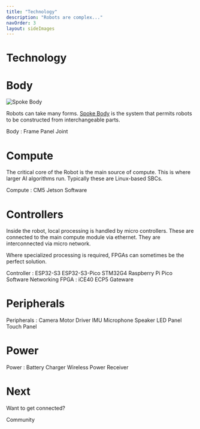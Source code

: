 ```yaml
---
title: "Technology"
description: "Robots are complex..."
navOrder: 3
layout: sideImages
---
```


# Technology

# Body

![Spoke Body](images/body.png)

Robots can take many forms.  [Spoke Body](/documentation/spoke-body/spoke-body) is the system that permits robots to be constructed from interchangeable parts.

<Flex wrap="wrap" gap="2" mt="2" pl="5">
  <LinkButton href="/documentation/spoke-body/spoke-body" size="2">Body</LinkButton> :
  <LinkButton href="/documentation/spoke-body/frame" size="2">Frame</LinkButton>
  <LinkButton href="/documentation/spoke-body/panel" size="2">Panel</LinkButton>
  <LinkButton href="/documentation/spoke-body/joint" size="2">Joint</LinkButton>
</Flex>

# Compute

The critical core of the Robot is the main source of compute.  This is where larger AI algorithms run.  Typically these are Linux-based SBCs.

<Flex wrap="wrap" gap="2" mt="2" pl="5">
  <LinkButton disabled size="2" title="Coming soon">Compute</LinkButton> :
  <LinkButton disabled size="2" title="Coming soon">CM5</LinkButton>
  <LinkButton disabled size="2" title="Coming soon">Jetson</LinkButton>
  <LinkButton disabled size="2" title="Coming soon">Software</LinkButton>
</Flex>

# Controllers

Inside the robot, local processing is handled by micro controllers.  These are connected to the main compute module via ethernet.  They are interconnected via micro network.

Where specialized processing is required, FPGAs can sometimes be the perfect solution.

<Flex wrap="wrap" gap="2" mt="2" pl="5">
  <LinkButton disabled size="2" title="Coming soon">Controller</LinkButton> :
  <LinkButton disabled size="2" title="Coming soon">ESP32-S3</LinkButton>
  <LinkButton disabled size="2" title="Coming soon">ESP32-S3-Pico</LinkButton>
  <LinkButton disabled size="2" title="Coming soon">STM32G4</LinkButton>
  <LinkButton disabled size="2" title="Coming soon">Raspberry Pi Pico</LinkButton>
  <LinkButton disabled size="2" title="Coming soon">Software</LinkButton>
  <LinkButton disabled size="2" title="Coming soon">Networking</LinkButton>
</Flex>
<Flex wrap="wrap" gap="2" mt="2" pl="5">
  <LinkButton disabled size="2" title="Coming soon">FPGA</LinkButton> :
  <LinkButton disabled size="2" title="Coming soon">iCE40</LinkButton>
  <LinkButton disabled size="2" title="Coming soon">ECP5</LinkButton>
  <LinkButton disabled size="2" title="Coming soon">Gateware</LinkButton>
</Flex>

# Peripherals

<Flex wrap="wrap" gap="2" mt="2" pl="5">
  <LinkButton disabled size="2" title="Coming soon">Peripherals</LinkButton> :
  <LinkButton disabled size="2" title="Coming soon">Camera</LinkButton>
  <LinkButton disabled size="2" title="Coming soon">Motor Driver</LinkButton>
  <LinkButton disabled size="2" title="Coming soon">IMU</LinkButton>
  <LinkButton disabled size="2" title="Coming soon">Microphone</LinkButton>
  <LinkButton disabled size="2" title="Coming soon">Speaker</LinkButton>
  <LinkButton disabled size="2" title="Coming soon">LED Panel</LinkButton>
  <LinkButton disabled size="2" title="Coming soon">Touch Panel</LinkButton>
</Flex>

# Power

<Flex wrap="wrap" gap="2" mt="2" pl="5">
  <LinkButton disabled size="2" title="Coming soon">Power</LinkButton> :
  <LinkButton disabled size="2" title="Coming soon">Battery</LinkButton>
  <LinkButton disabled size="2" title="Coming soon">Charger</LinkButton>
  <LinkButton disabled size="2" title="Coming soon">Wireless Power Receiver</LinkButton>
</Flex>

# Next

Want to get connected?

  <LinkButton href="/community" size="2">Community</LinkButton>